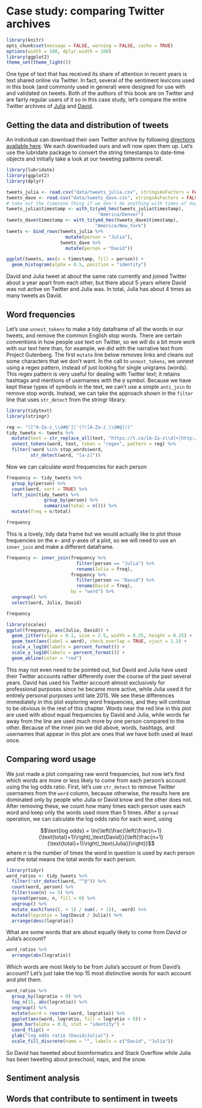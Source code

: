# Case study: comparing Twitter archives {#twitter}

```r
library(knitr)
opts_chunk$set(message = FALSE, warning = FALSE, cache = TRUE)
options(width = 100, dplyr.width = 100)
library(ggplot2)
theme_set(theme_light())
```

One type of text that has received its share of attention in recent years is text shared online via Twitter. In fact, several of the sentiment lexicons used in this book (and commonly used in general) were designed for use with and validated on tweets. Both of the authors of this book are on Twitter and are fairly regular users of it so in this case study, let's compare the entire Twitter archives of [Julia](https://twitter.com/juliasilge) and [David](https://twitter.com/drob).

## Getting the data and distribution of tweets

An individual can download their own Twitter archive by following [directions available here](https://support.twitter.com/articles/20170160). We each downloaded ours and will now open them up. Let's use the lubridate package to convert the string timestamps to date-time objects and initially take a look at our tweeting patterns overall.

```r
library(lubridate)
library(ggplot2)
library(dplyr)

tweets_julia <- read.csv("data/tweets_julia.csv", stringsAsFactors = FALSE)
tweets_dave <- read.csv("data/tweets_dave.csv", stringsAsFactors = FALSE)
# take out the timezone thing if we don't do anything with times of day
tweets_julia$timestamp <- with_tz(ymd_hms(tweets_julia$timestamp), 
                                  "America/Denver")
tweets_dave$timestamp <- with_tz(ymd_hms(tweets_dave$timestamp), 
                                 "America/New_York")
tweets <- bind_rows(tweets_julia %>% 
                      mutate(person = "Julia"),
                    tweets_dave %>% 
                      mutate(person = "David"))

ggplot(tweets, aes(x = timestamp, fill = person)) +
  geom_histogram(alpha = 0.5, position = "identity")
```

David and Julia tweet at about the same rate currently and joined Twitter about a year apart from each other, but there about 5 years where David was not active on Twitter and Julia was. In total, Julia has about 4 times as many tweets as David.

## Word frequencies

Let's use `unnest_tokens` to make a tidy dataframe of all the words in our tweets, and remove the common English stop words. There are certain conventions in how people use text on Twitter, so we will do a bit more work with our text here than, for example, we did with the narrative text from Project Gutenberg. The first `mutate` line below removes links and cleans out some characters that we don't want. In the call to `unnest_tokens`, we unnest using a regex pattern, instead of just looking for single unigrams (words). This regex pattern is very useful for dealing with Twitter text; it retains hashtags and mentions of usernames with the `@` symbol. Because we have kept these types of symbols in the text, we can't use a simple `anti_join` to remove stop words. Instead, we can take the approach shown in the `filter` line that uses `str_detect` from the stringr library.

```r
library(tidytext)
library(stringr)

reg <- "([^A-Za-z_\\d#@']|'(?![A-Za-z_\\d#@]))"
tidy_tweets <- tweets %>% 
  mutate(text = str_replace_all(text, "https://t.co/[A-Za-z\\d]+|http://[A-Za-z\\d]+|&amp;|&lt;|&gt;|RT", "")) %>%
  unnest_tokens(word, text, token = "regex", pattern = reg) %>%
  filter(!word %in% stop_words$word,
         str_detect(word, "[a-z]"))
```

Now we can calculate word frequencies for each person

```r
frequency <- tidy_tweets %>% 
  group_by(person) %>% 
  count(word, sort = TRUE) %>% 
  left_join(tidy_tweets %>% 
              group_by(person) %>% 
              summarise(total = n())) %>%
  mutate(freq = n/total)

frequency
```

This is a lovely, tidy data frame but we would actually like to plot those frequencies on the x- and y-axes of a plot, so we will need to use an `inner_join` and make a different dataframe.

```r
frequency <- inner_join(frequency %>% 
                          filter(person == "Julia") %>% 
                          rename(Julia = freq),
                        frequency %>% 
                          filter(person == "David") %>% 
                          rename(David = freq),
                        by = "word") %>% 
  ungroup() %>% 
  select(word, Julia, David)

frequency

library(scales)
ggplot(frequency, aes(Julia, David)) +
  geom_jitter(alpha = 0.1, size = 2.5, width = 0.25, height = 0.25) +
  geom_text(aes(label = word), check_overlap = TRUE, vjust = 1.5) +
  scale_x_log10(labels = percent_format()) +
  scale_y_log10(labels = percent_format()) +
  geom_abline(color = "red")
```


This may not even need to be pointed out, but David and Julia have used their Twitter accounts rather differently over the course of the past several years. David has used his Twitter account almost exclusively for professional purposes since he became more active, while Julia used it for entirely personal purposes until late 2015. We see these differences immediately in this plot exploring word frequencies, and they will continue to be obvious in the rest of this chapter. Words near the red line in this plot are used with about equal frequencies by David and Julia, while words far away from the line are used much more by one person compared to the other. Because of the inner join we did above, words, hashtags, and usernames that appear in this plot are ones that we have both used at least once.

## Comparing word usage 

We just made a plot comparing raw word frequencies, but now let's find which words are more or less likely to come from each person's account using the log odds ratio. First, let's use `str_detect` to remove Twitter usernames from the `word` column, because otherwise, the results here are dominated only by people who Julia or David know and the other does not. After removing these, we count how many times each person uses each word and keep only the words used more than 5 times. After a `spread` operation, we can calculate the log odds ratio for each word, using

$$\text{log odds} = \ln{\left(\frac{\left(\frac{n+1}{\text{total}+1}\right)_\text{David}}{\left(\frac{n+1}{\text{total}+1}\right)_\text{Julia}}\right)}$$
where $n$ is the number of times the word in question is used by each person and the total means the total words for each person.

```r
library(tidyr)
word_ratios <- tidy_tweets %>%
  filter(!str_detect(word, "^@")) %>%
  count(word, person) %>%
  filter(sum(n) >= 5) %>%
  spread(person, n, fill = 0) %>%
  ungroup() %>%
  mutate_each(funs((. + 1) / sum(. + 1)), -word) %>%
  mutate(logratio = log(David / Julia)) %>%
  arrange(desc(logratio))
```

What are some words that are about equally likely to come from David or Julia's account?

```r
word_ratios %>% 
  arrange(abs(logratio))
```

Which words are most likely to be from Julia's account or from David's account? Let's just take the top 15 most distinctive words for each account and plot them.

```r
word_ratios %>%
  group_by(logratio < 0) %>%
  top_n(15, abs(logratio)) %>%
  ungroup() %>%
  mutate(word = reorder(word, logratio)) %>%
  ggplot(aes(word, logratio, fill = logratio < 0)) +
  geom_bar(alpha = 0.8, stat = "identity") +
  coord_flip() +
  ylab("log odds ratio (David/Julia)") +
  scale_fill_discrete(name = "", labels = c("David", "Julia"))
```

So David has tweeted about bioinformatics and Stack Overflow while Julia has been tweeting about preschool, naps, and the snow.

## Sentiment analysis

## Words that contribute to sentiment in tweets
